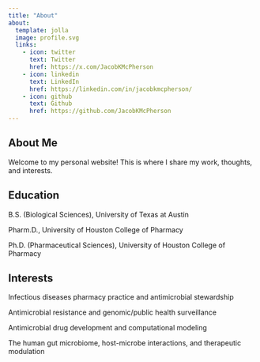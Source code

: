 ```yaml
---
title: "About"
about:
  template: jolla
  image: profile.svg
  links:
    - icon: twitter
      text: Twitter
      href: https://x.com/JacobKMcPherson
    - icon: linkedin
      text: LinkedIn
      href: https://linkedin.com/in/jacobkmcpherson/
    - icon: github
      text: Github
      href: https://github.com/JacobKMcPherson
---
```


## About Me

Welcome to my personal website! This is where I share my work, thoughts, and interests.

## Education

B.S. (Biological Sciences), University of Texas at Austin

Pharm.D., University of Houston College of Pharmacy

Ph.D. (Pharmaceutical Sciences), University of Houston College of Pharmacy

## Interests

Infectious diseases pharmacy practice and antimicrobial stewardship

Antimicrobial resistance and genomic/public health surveillance

Antimicrobial drug development and computational modeling

The human gut microbiome, host-microbe interactions, and therapeutic modulation
